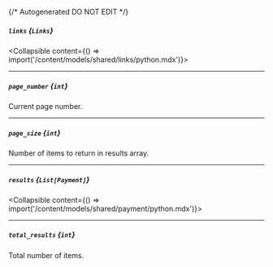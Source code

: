 {/* Autogenerated DO NOT EDIT  */}

##### `links` *{`Links`}*
<Collapsible content={() => import('/content/models/shared/links/python.mdx')}>
</Collapsible>

---
##### `page_number` *{`int`}*
Current page number.

---
##### `page_size` *{`int`}*
Number of items to return in results array.

---
##### `results` *{`List[Payment]`}*
<Collapsible content={() => import('/content/models/shared/payment/python.mdx')}>
</Collapsible>

---
##### `total_results` *{`int`}*
Total number of items.

